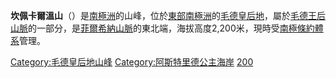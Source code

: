 {{coord|71|56|S|7|46|E|source:GNIS|display=title}}

'''坎佩卡爾溫山'''（{{lang-en|Kampekalven Mountain}}）是[[南極洲|南極洲]]的山峰，位於[[東部南極洲|東部南極洲]]的[[毛德皇后地|毛德皇后地]]，屬於[[毛德王后山脈|毛德王后山脈]]的一部分，是[[菲爾希納山脈|菲爾希納山脈]]的東北端，海拔高度2,200米，現時受[[南極條約體系|南極條約體系]]管理。

{{DEFAULTSORT:Kampekalven Mountain}}
[[Category:毛德皇后地山峰|Category:毛德皇后地山峰]]
[[Category:阿斯特里德公主海岸|Category:阿斯特里德公主海岸]]
[[Category:海拔2000公尺至2999公尺的南極洲山峰|200]]

{{PrincessAstridCoast-geo-stub}}